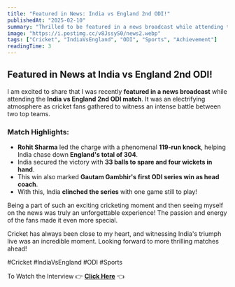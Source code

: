 ```yaml
---
title: "Featured in News: India vs England 2nd ODI!"
publishedAt: "2025-02-10"
summary: "Thrilled to be featured in a news broadcast while attending the India vs England 2nd ODI match, where India secured a thrilling series win!"
image: "https://i.postimg.cc/v8JssyS0/news2.webp"
tags: ["Cricket", "IndiaVsEngland", "ODI", "Sports", "Achievement"]
readingTime: 3
---
```


## Featured in News at India vs England 2nd ODI!

I am excited to share that I was recently **featured in a news broadcast** while attending the **India vs England 2nd ODI match**. It was an electrifying atmosphere as cricket fans gathered to witness an intense battle between two top teams.

### Match Highlights:
- **Rohit Sharma** led the charge with a phenomenal **119-run knock**, helping India chase down **England's total of 304**.
- India secured the victory with **33 balls to spare and four wickets in hand**.
- This win also marked **Gautam Gambhir's first ODI series win as head coach**.
- With this, India **clinched the series** with one game still to play!

Being a part of such an exciting cricketing moment and then seeing myself on the news was truly an unforgettable experience! The passion and energy of the fans made it even more special.

Cricket has always been close to my heart, and witnessing India's triumph live was an incredible moment. Looking forward to more thrilling matches ahead!

#Cricket #IndiaVsEngland #ODI #Sports

To Watch the Interview 👉 [**Click Here**](https://youtu.be/kR3q4eL5W6M?t=20m1s) 👈
